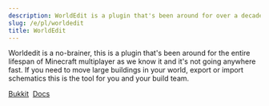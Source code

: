 ```yaml
---
description: WorldEdit is a plugin that's been around for over a decade and can be used to help speed up large builds / world changes.
slug: /e/pl/worldedit
title: WorldEdit
---
```


Worldedit is a no-brainer, this is a plugin that's been around for the entire lifespan of Minecraft multiplayer as we know it and it's not going anywhere fast. If you need to move large buildings in your world, export or import schematics this is the tool for you and your build team.

<div>
<a class="button button--outline button--primary" href="https://dev.bukkit.org/projects/worldedit/files">Bukkit</a>&nbsp;
<a class="button button--outline button--primary" href="https://worldedit.enginehub.org/en/latest/">Docs</a>
</div>